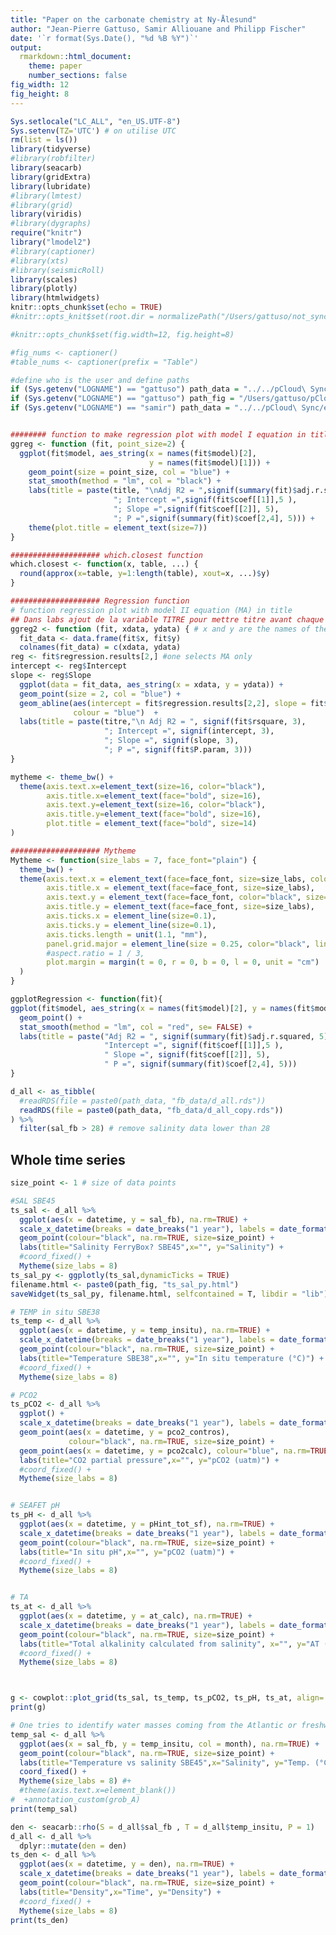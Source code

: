 ```yaml
---
title: "Paper on the carbonate chemistry at Ny-Ålesund" 
author: "Jean-Pierre Gattuso, Samir Alliouane and Philipp Fischer"
date: '`r format(Sys.Date(), "%d %B %Y")`'
output:
  rmarkdown::html_document:
    theme: paper
    number_sections: false
fig_width: 12 
fig_height: 8     
---
```


```r
Sys.setlocale("LC_ALL", "en_US.UTF-8")
Sys.setenv(TZ='UTC') # on utilise UTC
rm(list = ls())
library(tidyverse)
#library(robfilter)
library(seacarb)
library(gridExtra)
library(lubridate)
#library(lmtest)
#library(grid)
library(viridis)
#library(dygraphs)
require("knitr")
library("lmodel2")
#library(captioner)
#library(xts)
#library(seismicRoll)
library(scales)
library(plotly)
library(htmlwidgets)
knitr::opts_chunk$set(echo = TRUE)
#knitr::opts_knit$set(root.dir = normalizePath("/Users/gattuso/not_synced_git/AWIPEV-CO2-git")) 

#knitr::opts_chunk$set(fig.width=12, fig.height=8) 

#fig_nums <- captioner()
#table_nums <- captioner(prefix = "Table")

#define who is the user and define paths
if (Sys.getenv("LOGNAME") == "gattuso") path_data = "../../pCloud\ Sync/Documents/experiments/exp168_awipev-CO2/"
if (Sys.getenv("LOGNAME") == "gattuso") path_fig = "/Users/gattuso/pCloud\ Sync/Documents/publications/publications_inpreparation/gattuso_etal_awipev-CO2/figures/"
if (Sys.getenv("LOGNAME") == "samir") path_data = "../../pCloud\ Sync/exp168_awipev-CO2/"


######## function to make regression plot with model I equation in title
ggreg <- function (fit, point_size=2) {
  ggplot(fit$model, aes_string(x = names(fit$model)[2],
                               y = names(fit$model)[1])) +
    geom_point(size = point_size, col = "blue") +
    stat_smooth(method = "lm", col = "black") +
    labs(title = paste(title, "\nAdj R2 = ",signif(summary(fit)$adj.r.squared, 5),
                       "; Intercept =",signif(fit$coef[[1]],5 ),
                       "; Slope =",signif(fit$coef[[2]], 5),
                       "; P =",signif(summary(fit)$coef[2,4], 5))) +
    theme(plot.title = element_text(size=7))
}

#################### which.closest function
which.closest <- function(x, table, ...) {
  round(approx(x=table, y=1:length(table), xout=x, ...)$y)
}

#################### Regression function
# function regression plot with model II equation (MA) in title
## Dans labs ajout de la variable TITRE pour mettre titre avant chaque graphe
ggreg2 <- function (fit, xdata, ydata) { # x and y are the names of the variables
  fit_data <- data.frame(fit$x, fit$y)
  colnames(fit_data) = c(xdata, ydata)
reg <- fit$regression.results[2,] #one selects MA only
intercept <- reg$Intercept
slope <- reg$Slope
  ggplot(data = fit_data, aes_string(x = xdata, y = ydata)) + 
  geom_point(size = 2, col = "blue") +
  geom_abline(aes(intercept = fit$regression.results[2,2], slope = fit$regression.results[2,3]),
              colour = "blue")  + 
  labs(title = paste(titre,"\n Adj R2 = ", signif(fit$rsquare, 3),
                     "; Intercept =", signif(intercept, 3),
                     "; Slope =", signif(slope, 3),
                     "; P =", signif(fit$P.param, 3)))
}

mytheme <- theme_bw() +
  theme(axis.text.x=element_text(size=16, color="black"),
        axis.title.x=element_text(face="bold", size=16),
        axis.text.y=element_text(size=16, color="black"),
        axis.title.y=element_text(face="bold", size=16),
        plot.title = element_text(face="bold", size=14)
)

#################### Mytheme
Mytheme <- function(size_labs = 7, face_font="plain") {
  theme_bw() +
  theme(axis.text.x = element_text(face=face_font, size=size_labs, color="black"),
        axis.title.x = element_text(face=face_font, size=size_labs),
        axis.text.y = element_text(face=face_font, color="black", size=size_labs),
        axis.title.y = element_text(face=face_font, size=size_labs),
        axis.ticks.x = element_line(size=0.1),
        axis.ticks.y = element_line(size=0.1),
        axis.ticks.length = unit(1.1, "mm"),
        panel.grid.major = element_line(size = 0.25, color="black", linetype="dashed"),
        #aspect.ratio = 1 / 3,
        plot.margin = margin(t = 0, r = 0, b = 0, l = 0, unit = "cm")
  )
}

ggplotRegression <- function(fit){
ggplot(fit$model, aes_string(x = names(fit$model)[2], y = names(fit$model)[1])) + 
  geom_point() +
  stat_smooth(method = "lm", col = "red", se= FALSE) +
  labs(title = paste("Adj R2 = ", signif(summary(fit)$adj.r.squared, 5),
                     "Intercept =", signif(fit$coef[[1]],5 ),
                     " Slope =", signif(fit$coef[[2]], 5),
                     " P =", signif(summary(fit)$coef[2,4], 5)))
}
```

```r
d_all <- as_tibble(
  #readRDS(file = paste0(path_data, "fb_data/d_all.rds"))
  readRDS(file = paste0(path_data, "fb_data/d_all_copy.rds"))
) %>%
  filter(sal_fb > 28) # remove salinity data lower than 28
```

## Whole time series
```r
size_point <- 1 # size of data points

#SAL SBE45
ts_sal <- d_all %>%
  ggplot(aes(x = datetime, y = sal_fb), na.rm=TRUE) +
  scale_x_datetime(breaks = date_breaks("1 year"), labels = date_format("%Y")) +
  geom_point(colour="black", na.rm=TRUE, size=size_point) + 
  labs(title="Salinity FerryBox? SBE45",x="", y="Salinity") +
  #coord_fixed() +
  Mytheme(size_labs = 8)
ts_sal_py <- ggplotly(ts_sal,dynamicTicks = TRUE)
filename.html <- paste0(path_fig, "ts_sal_py.html")
saveWidget(ts_sal_py, filename.html, selfcontained = T, libdir = "lib")

# TEMP in situ SBE38
ts_temp <- d_all %>%
  ggplot(aes(x = datetime, y = temp_insitu), na.rm=TRUE) +
  scale_x_datetime(breaks = date_breaks("1 year"), labels = date_format("%Y")) +
  geom_point(colour="black", na.rm=TRUE, size=size_point) + 
  labs(title="Temperature SBE38",x="", y="In situ temperature (°C)") +
  #coord_fixed() +
  Mytheme(size_labs = 8)

# PCO2 
ts_pCO2 <- d_all %>%
  ggplot() +
  scale_x_datetime(breaks = date_breaks("1 year"), labels = date_format("%Y")) +
  geom_point(aes(x = datetime, y = pco2_contros), 
             colour="black", na.rm=TRUE, size=size_point) + 
  geom_point(aes(x = datetime, y = pco2calc), colour="blue", na.rm=TRUE, size=size_point) + 
  labs(title="CO2 partial pressure",x="", y="pCO2 (uatm)") +
  #coord_fixed() +
  Mytheme(size_labs = 8)


# SEAFET pH
ts_pH <- d_all %>%
  ggplot(aes(x = datetime, y = pHint_tot_sf), na.rm=TRUE) +
  scale_x_datetime(breaks = date_breaks("1 year"), labels = date_format("%Y")) +
  geom_point(colour="black", na.rm=TRUE, size=size_point) + 
  labs(title="In situ pH",x="", y="pCO2 (uatm)") +
  #coord_fixed() +
  Mytheme(size_labs = 8)


# TA
ts_at <- d_all %>%
  ggplot(aes(x = datetime, y = at_calc), na.rm=TRUE) +
  scale_x_datetime(breaks = date_breaks("1 year"), labels = date_format("%Y")) +
  geom_point(colour="black", na.rm=TRUE, size=size_point) + 
  labs(title="Total alkalinity calculated from salinity", x="", y="AT (umol/kg)") +
  #coord_fixed() +
  Mytheme(size_labs = 8)



g <- cowplot::plot_grid(ts_sal, ts_temp, ts_pCO2, ts_pH, ts_at, align='v', ncol=1)
print(g)
```

```r
# One tries to identify water masses coming from the Atlantic or freshwater
temp_sal <- d_all %>%
  ggplot(aes(x = sal_fb, y = temp_insitu, col = month), na.rm=TRUE) +
  geom_point(colour="black", na.rm=TRUE, size=size_point) + 
  labs(title="Temperature vs salinity SBE45",x="Salinity", y="Temp. (°C)") +
  coord_fixed() +
  Mytheme(size_labs = 8) #+
  #theme(axis.text.x=element_blank())
#  +annotation_custom(grob_A)
print(temp_sal)

den <- seacarb::rho(S = d_all$sal_fb , T = d_all$temp_insitu, P = 1)
d_all <- d_all %>%
  dplyr::mutate(den = den)
ts_den <- d_all %>%
  ggplot(aes(x = datetime, y = den), na.rm=TRUE) +
  scale_x_datetime(breaks = date_breaks("1 year"), labels = date_format("%Y")) +
  geom_point(colour="black", na.rm=TRUE, size=size_point) + 
  labs(title="Density",x="Time", y="Density") +
  #coord_fixed() +
  Mytheme(size_labs = 8)
print(ts_den)
```


